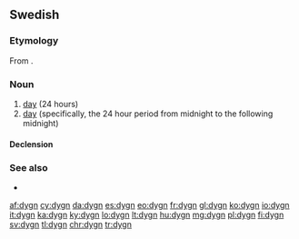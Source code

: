 ==Swedish==

===Etymology===
From {{etyl|non|sv}} {{m|non|dœgn}}.

===Noun===
{{sv-noun|n}}

# [[day]] (24 hours)
# [[day]] (specifically, the 24 hour period from midnight to the following midnight)

====Declension====
{{sv-infl-noun-n-zero}}

===See also===
* {{l|sv|dag}}

[[af:dygn]]
[[cy:dygn]]
[[da:dygn]]
[[es:dygn]]
[[eo:dygn]]
[[fr:dygn]]
[[gl:dygn]]
[[ko:dygn]]
[[io:dygn]]
[[it:dygn]]
[[ka:dygn]]
[[ky:dygn]]
[[lo:dygn]]
[[lt:dygn]]
[[hu:dygn]]
[[mg:dygn]]
[[pl:dygn]]
[[fi:dygn]]
[[sv:dygn]]
[[tl:dygn]]
[[chr:dygn]]
[[tr:dygn]]